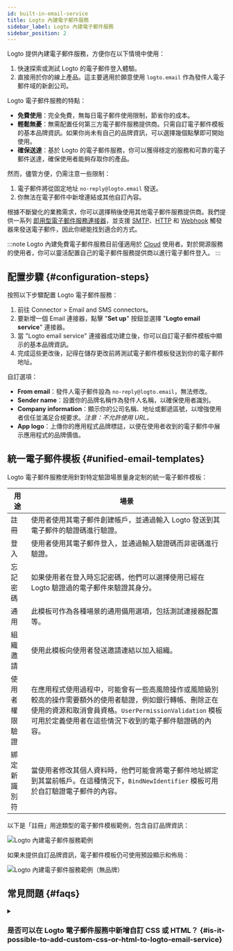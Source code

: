 ```yaml
---
id: built-in-email-service
title: Logto 內建電子郵件服務
sidebar_label: Logto 內建電子郵件服務
sidebar_position: 2
---
```


Logto 提供內建電子郵件服務，方便你在以下情境中使用：

1. 快速探索或測試 Logto 的電子郵件登入體驗。
2. 直接用於你的線上產品。這主要適用於願意使用 `logto.email` 作為發件人電子郵件域的新創公司。

Logto 電子郵件服務的特點：

- **免費使用**：完全免費，無每日電子郵件使用限制，節省你的成本。
- **輕鬆無憂**：無需配置任何第三方電子郵件服務提供商。只需自訂電子郵件模板的基本品牌資訊。如果你尚未有自己的品牌資訊，可以選擇幾個點擊即可開始使用。
- **確保送達**：基於 Logto 的電子郵件服務，你可以獲得穩定的服務和可靠的電子郵件送達，確保使用者能夠存取你的產品。

然而，儘管方便，仍需注意一些限制：

1. 電子郵件將從固定地址 `no-reply@logto.email` 發送。
2. 你無法在電子郵件中新增連結或其他自訂內容。

根據不斷變化的業務需求，你可以選擇稍後使用其他電子郵件服務提供商。我們提供一系列 [即用型電子郵件服務連接器](/connectors/email-connectors#popular-email-providers)，並支援 [SMTP](/integrations/smtp)、[HTTP](/integrations/http-email) 和 [Webhook](/developers/webhooks) 觸發器來發送電子郵件，因此你總能找到適合的方式。

:::note
Logto 內建免費電子郵件服務目前僅適用於 [Cloud](https://cloud.logto.io/) 使用者。對於開源服務的使用者，你可以靈活配置自己的電子郵件服務提供商以進行電子郵件登入。
:::

## 配置步驟 \{#configuration-steps}

按照以下步驟配置 Logto 電子郵件服務：

1. 前往 <CloudLink to="/connectors/passwordless">Connector > Email and SMS connectors</CloudLink>。
2. 要新增一個 Email 連接器，點擊 "**Set up**" 按鈕並選擇 "**Logto email service**" 連接器。
3. 當 "Logto email service" 連接器成功建立後，你可以自訂電子郵件模板中顯示的基本品牌資訊。
4. 完成這些更改後，記得在儲存更改前將測試電子郵件模板發送到你的電子郵件地址。

自訂選項：

- **From email**：發件人電子郵件設為 `no-reply@logto.email`，無法修改。
- **Sender name**：設置你的品牌名稱作為發件人名稱，以確保使用者識別。
- **Company information**：顯示你的公司名稱、地址或郵遞區號，以增強使用者信任並滿足合規要求。_注意：不允許使用 URL。_
- **App logo**：上傳你的應用程式品牌標誌，以便在使用者收到的電子郵件中展示應用程式的品牌價值。

## 統一電子郵件模板 \{#unified-email-templates}

Logto 電子郵件服務使用針對特定驗證場景量身定制的統一電子郵件模板：

| 用途           | 場景                                                                                                                                                                                                                          |
| -------------- | ----------------------------------------------------------------------------------------------------------------------------------------------------------------------------------------------------------------------------- |
| 註冊           | 使用者使用其電子郵件創建帳戶，並通過輸入 Logto 發送到其電子郵件的驗證碼進行驗證。                                                                                                                                             |
| 登入           | 使用者使用其電子郵件登入，並通過輸入驗證碼而非密碼進行驗證。                                                                                                                                                                  |
| 忘記密碼       | 如果使用者在登入時忘記密碼，他們可以選擇使用已經在 Logto 驗證過的電子郵件來驗證其身分。                                                                                                                                       |
| 通用           | 此模板可作為各種場景的通用備用選項，包括測試連接器配置等。                                                                                                                                                                    |
| 組織邀請       | 使用此模板向使用者發送邀請連結以加入組織。                                                                                                                                                                                    |
| 使用者權限驗證 | 在應用程式使用過程中，可能會有一些高風險操作或風險級別較高的操作需要額外的使用者驗證，例如銀行轉帳、刪除正在使用的資源和取消會員資格。`UserPermissionValidation` 模板可用於定義使用者在這些情況下收到的電子郵件驗證碼的內容。 |
| 綁定新識別符   | 當使用者修改其個人資料時，他們可能會將電子郵件地址綁定到其當前帳戶。在這種情況下，`BindNewIdentifier` 模板可用於自訂驗證電子郵件的內容。                                                                                      |

以下是「註冊」用途類型的電子郵件模板範例，包含自訂品牌資訊：

<img src="/img/assets/logto-email-service-template-sample.png" alt="Logto 內建電子郵件服務範例" />

如果未提供自訂品牌資訊，電子郵件模板仍可使用預設顯示和佈局：

<img
  src="/img/assets/logto-email-service-template-sample-without-branding.png"
  alt="Logto 內建電子郵件服務範例（無品牌）"
/>

## 常見問題 \{#faqs}

<details>
<summary>

### 是否可以在 Logto 電子郵件服務中新增自訂 CSS 或 HTML？ \{#is-it-possible-to-add-custom-css-or-html-to-logto-email-service}

</summary>

Logto 的內建電子郵件服務不支援自訂 CSS 或 HTML。你只能修改通用品牌元素。此限制是為了維持內建電子郵件服務的穩定性，因為所有租戶共用相同的 IP 地址和發件人地址。更多詳情，請參閱「[提高電子郵件送達率的因素](https://blog.logto.io/verification-email-delivery#factors-to-improve-email-delivery)」。

若要自訂電子郵件模板，我們建議使用其他電子郵件連接器，例如 AWS Direct Mail、SendGrid、Mailgun、Postmark 或 SMTP。

</details>
